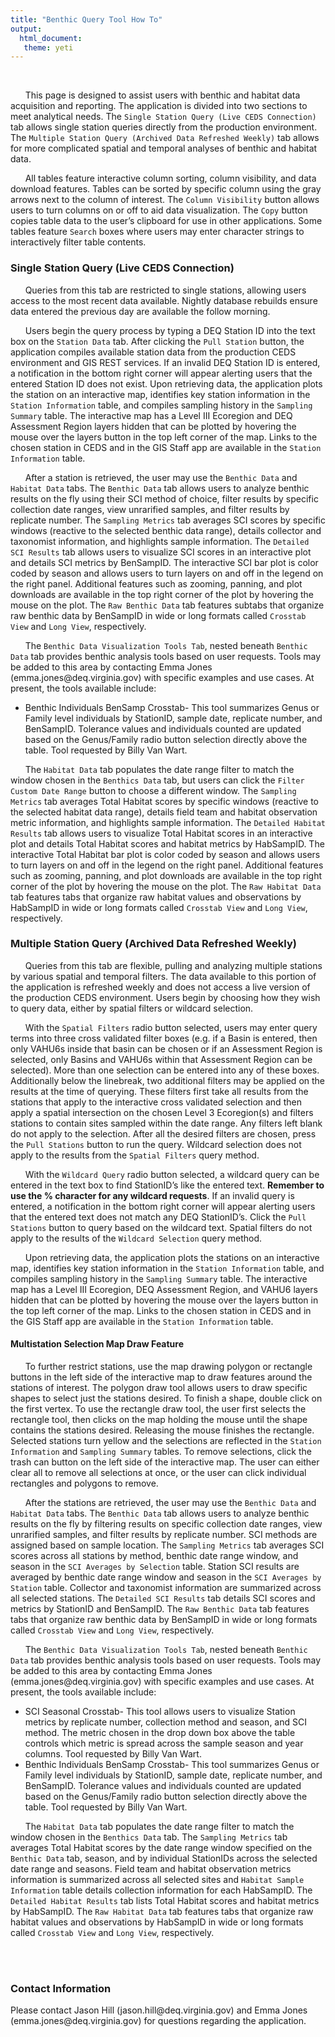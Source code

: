 ```yaml
---
title: "Benthic Query Tool How To"
output: 
  html_document:
   theme: yeti
---
```


<br>

&nbsp;&nbsp;&nbsp;&nbsp;&nbsp;&nbsp;This page is designed to assist users with benthic and habitat data acquisition and reporting. The application is divided into two sections to meet analytical needs. The `Single Station Query (Live CEDS Connection)` tab allows single station queries directly from the production environment. The `Multiple Station Query (Archived Data Refreshed Weekly)` tab allows for more complicated spatial and temporal analyses of benthic and habitat data.

&nbsp;&nbsp;&nbsp;&nbsp;&nbsp;&nbsp;All tables feature interactive column sorting, column visibility, and data download features. Tables can be sorted by specific column using the gray arrows next to the column of interest. The `Column Visibility` button allows users to turn columns on or off to aid data visualization. The `Copy` button copies table data to the user's clipboard for use in other applications. Some tables feature `Search` boxes where users may enter character strings to interactively filter table contents. 

### Single Station Query (Live CEDS Connection)

&nbsp;&nbsp;&nbsp;&nbsp;&nbsp;&nbsp;Queries from this tab are restricted to single stations, allowing users access to the most recent data available. Nightly database rebuilds ensure data entered the previous day are available the follow morning.

&nbsp;&nbsp;&nbsp;&nbsp;&nbsp;&nbsp;Users begin the query process by typing a DEQ Station ID into the text box on the `Station Data` tab. After clicking the `Pull Station` button, the application compiles available station data from the production CEDS environment and GIS REST services. If an invalid DEQ Station ID is entered, a notification in the bottom right corner will appear alerting users that the entered Station ID does not exist. Upon retrieving data, the application plots the station on an interactive map, identifies key station information in the `Station Information` table, and compiles sampling history in the `Sampling Summary` table. The interactive map has a Level III Ecoregion and DEQ Assessment Region layers hidden that can be plotted by hovering the mouse over the layers button in the top left corner of the map. Links to the chosen station in CEDS and in the GIS Staff app are available in the `Station Information` table.

&nbsp;&nbsp;&nbsp;&nbsp;&nbsp;&nbsp;After a station is retrieved, the user may use the `Benthic Data` and `Habitat Data` tabs. The `Benthic Data` tab allows users to analyze benthic results on the fly using their SCI method of choice, filter results by specific collection date ranges, view unrarified samples, and filter results by replicate number. The `Sampling Metrics` tab averages SCI scores by specific windows (reactive to the selected benthic data range), details collector and taxonomist information, and highlights sample information. The `Detailed SCI Results` tab allows users to visualize SCI scores in an interactive plot and details SCI metrics by BenSampID. The interactive SCI bar plot is color coded by season and allows users to turn layers on and off in the legend on the right panel. Additional features such as zooming, panning, and plot downloads are available in the top right corner of the plot by hovering the mouse on the plot. The `Raw Benthic Data` tab features subtabs that organize raw benthic data by BenSampID in wide or long formats called `Crosstab View` and `Long View`, respectively.

&nbsp;&nbsp;&nbsp;&nbsp;&nbsp;&nbsp;The `Benthic Data Visualization Tools Tab`, nested beneath `Benthic Data` tab provides benthic analysis tools based on user requests. Tools may be added to this area by contacting Emma Jones (emma.jones@deq.virginia.gov) with specific examples and use cases. At present, the tools available include:

* Benthic Individuals BenSamp Crosstab- This tool summarizes Genus or Family level individuals by StationID, sample date, replicate number, and BenSampID. Tolerance values and individuals counted are updated based on the Genus/Family radio button selection directly above the table. Tool requested by Billy Van Wart.


&nbsp;&nbsp;&nbsp;&nbsp;&nbsp;&nbsp;The `Habitat Data` tab populates the date range filter to match the window chosen in the `Benthics Data` tab, but users can click the `Filter Custom Date Range` button to choose a different window. The `Sampling Metrics` tab averages Total Habitat scores by specific windows (reactive to the selected habitat data range), details field team and habitat observation metric information, and highlights sample information. The `Detailed Habitat Results` tab allows users to visualize Total Habitat scores in an interactive plot and details Total Habitat scores and habitat metrics by HabSampID. The interactive Total Habitat bar plot is color coded by season and allows users to turn layers on and off in the legend on the right panel. Additional features such as zooming, panning, and plot downloads are available in the top right corner of the plot by hovering the mouse on the plot. The `Raw Habitat Data` tab features tabs that organize raw habitat values and observations by HabSampID in wide or long formats called `Crosstab View` and `Long View`, respectively.



### Multiple Station Query (Archived Data Refreshed Weekly)

&nbsp;&nbsp;&nbsp;&nbsp;&nbsp;&nbsp;Queries from this tab are flexible, pulling and analyzing multiple stations by various spatial and temporal filters. The data available to this portion of the application is refreshed weekly and does not access a live version of the production CEDS environment. Users begin by choosing how they wish to query data, either by spatial filters or wildcard selection.

&nbsp;&nbsp;&nbsp;&nbsp;&nbsp;&nbsp;With the `Spatial Filters` radio button selected, users may enter query terms into three cross validated filter boxes (e.g. if a Basin is entered, then only VAHU6s inside that basin can be chosen or if an Assessment Region is selected, only Basins and VAHU6s within that Assessment Region can be selected). More than one selection can be entered into any of these boxes. Additionally below the linebreak, two additional filters may be applied on the results at the time of querying. These filters first take all results from the stations that apply to the interactive cross validated selection and then apply a spatial intersection on the chosen Level 3 Ecoregion(s) and filters stations to contain sites sampled within the date range. Any filters left blank do not apply to the selection. After all the desired filters are chosen, press the `Pull Stations` button to run the query. Wildcard selection does not apply to the results from the `Spatial Filters` query method.

&nbsp;&nbsp;&nbsp;&nbsp;&nbsp;&nbsp;With the `Wildcard Query` radio button selected, a wildcard query can be entered in the text box to find StationID's like the entered text. **Remember to use the % character for any wildcard requests**. If an invalid query is entered, a notification in the bottom right corner will appear alerting users that the entered text does not match any DEQ StationID's. Click the `Pull Stations` button to query based on the wildcard text. Spatial filters do not apply to the results of the `Wildcard Selection` query method.

&nbsp;&nbsp;&nbsp;&nbsp;&nbsp;&nbsp;Upon retrieving data, the application plots the stations on an interactive map, identifies key station information in the `Station Information` table, and compiles sampling history in the `Sampling Summary` table. The interactive map has a Level III Ecoregion, DEQ Assessment Region, and VAHU6 layers hidden that can be plotted by hovering the mouse over the layers button in the top left corner of the map. Links to the chosen station in CEDS and in the GIS Staff app are available in the `Station Information` table. 

#### Multistation Selection Map Draw Feature

&nbsp;&nbsp;&nbsp;&nbsp;&nbsp;&nbsp;To further restrict stations, use the map drawing polygon or rectangle buttons in the left side of the interactive map to draw features around the stations of interest. The polygon draw tool allows users to draw specific shapes to select just the stations desired. To finish a shape, double click on the first vertex. To use the rectangle draw tool, the user first selects the rectangle tool, then clicks on the map holding the mouse until the shape contains the stations desired. Releasing the mouse finishes the rectangle. Selected stations turn yellow and the selections are reflected in the `Station Information` and `Sampling Summary` tables. To remove selections, click the trash can button on the left side of the interactive map. The user can either clear all to remove all selections at once, or the user can click individual rectangles and polygons to remove. 

&nbsp;&nbsp;&nbsp;&nbsp;&nbsp;&nbsp;After the stations are retrieved, the user may use the `Benthic Data` and `Habitat Data` tabs. The `Benthic Data` tab allows users to analyze benthic results on the fly by filtering results on specific collection date ranges, view unrarified samples, and filter results by replicate number. SCI methods are assigned based on sample location. The `Sampling Metrics` tab averages SCI scores across all stations by method, benthic date range window, and season in the `SCI Averages by Selection` table. Station SCI results are averaged by benthic date range window and season in the `SCI Averages by Station` table. Collector and taxonomist information are summarized across all selected stations. The `Detailed SCI Results` tab details SCI scores and metrics by StationID and BenSampID. The `Raw Benthic Data` tab features tabs that organize raw benthic data by BenSampID in wide or long formats called `Crosstab View` and `Long View`, respectively.

&nbsp;&nbsp;&nbsp;&nbsp;&nbsp;&nbsp;The `Benthic Data Visualization Tools Tab`, nested beneath `Benthic Data` tab provides benthic analysis tools based on user requests. Tools may be added to this area by contacting Emma Jones (emma.jones@deq.virginia.gov) with specific examples and use cases. At present, the tools available include:

* SCI Seasonal Crosstab- This tool allows users to visualize Station metrics by replicate number, collection method and season, and SCI method. The metric chosen in the drop down box above the table controls which metric is spread across the sample season and year columns. Tool requested by Billy Van Wart.
* Benthic Individuals BenSamp Crosstab- This tool summarizes Genus or Family level individuals by StationID, sample date, replicate number, and BenSampID. Tolerance values and individuals counted are updated based on the Genus/Family radio button selection directly above the table. Tool requested by Billy Van Wart.


&nbsp;&nbsp;&nbsp;&nbsp;&nbsp;&nbsp;The `Habitat Data` tab populates the date range filter to match the window chosen in the `Benthics Data` tab. The `Sampling Metrics` tab averages Total Habitat scores by the date range window specified on the `Benthic Data` tab, season, and by individual StationIDs across the selected date range and seasons.  Field team and habitat observation metrics information is summarized across all selected sites and `Habitat Sample Information` table details collection information for each HabSampID. The `Detailed Habitat Results` tab lists Total Habitat scores and habitat metrics by HabSampID. The `Raw Habitat Data` tab features tabs that organize raw habitat values and observations by HabSampID in wide or long formats called `Crosstab View` and `Long View`, respectively.

<br><br>

### Contact Information

Please contact Jason Hill (jason.hill@deq.virginia.gov) and Emma Jones (emma.jones@deq.virginia.gov) for questions regarding the application.

<br><br><br>